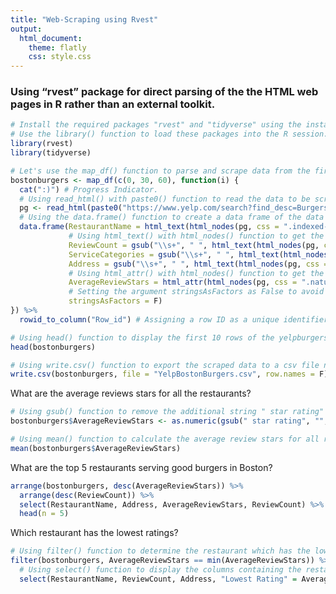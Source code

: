 ```yaml
---
title: "Web-Scraping using Rvest"
output:
  html_document:
    theme: flatly
    css: style.css
---
```


### Using "rvest" package for direct parsing of the the HTML web pages in R rather than an external toolkit.

```r
# Install the required packages "rvest" and "tidyverse" using the install.packages() function in R.
# Use the library() function to load these packages into the R session. 
library(rvest)
library(tidyverse)
```

```r
# Let's use the map_df() function to parse and scrape data from the first three web pages (indicated by 0, 30, and 60) of search results for burgers on Yelp website. The search filter is limited to Boston neighborhoods of Allston, Brighton, Back Bay, Beacon Hill, Downtown Area, Fenway, South End, and West End. 
bostonburgers <- map_df(c(0, 30, 60), function(i) {
  cat(":)") # Progress Indicator.
  # Using read_html() with paste0() function to read the data to be scraped from the URLs of first three pages of the search result. 
  pg <- read_html(paste0("https://www.yelp.com/search?find_desc=Burgers&start=",i,"&l=p:MA:Boston::%5BAllston/Brighton,Back_Bay,Beacon_Hill,Downtown,Fenway,South_End,West_End%5D"))
  # Using the data.frame() function to create a data frame of the data scraped from the Yelp website. Using html_text() with html_nodes() function to get names of restaurant from an HTML node using a CSS selector.
  data.frame(RestaurantName = html_text(html_nodes(pg, css = ".indexed-biz-name .js-analytics-click")),
             # Using html_text() with html_nodes() function to get the review counts, service categories, and addresses of restaurants from an HTML node using a CSS selector. Using gsub() function to remove additional white spaces in the resulting text data. The additional White spaces are detected by using the regular expression "\\s+" and are replaced by a single space " ".
             ReviewCount = gsub("\\s+", " ", html_text(html_nodes(pg, css = ".natural-search-result .rating-qualifier"))),
             ServiceCategories = gsub("\\s+", " ", html_text(html_nodes(pg, css = ".natural-search-result .category-str-list"))),
             Address = gsub("\\s+", " ", html_text(html_nodes(pg, css = ".biz-parent-container a , .scrollable-photos-search-result address"))),
             # Using html_attr() with html_nodes() function to get the "title" attribute of the HTML node using CSS selector for average review stars.
             AverageReviewStars = html_attr(html_nodes(pg, css = ".natural-search-result .rating-large"), "title"),
             # Setting the argument stringsAsFactors as False to avoid coverting string values to factor.
             stringsAsFactors = F) 
}) %>%
  rowid_to_column("Row_id") # Assigning a row ID as a unique identifier.
```

```r
# Using head() function to display the first 10 rows of the yelpburgers data frame.
head(bostonburgers)
```

```r
# Using write.csv() function to export the scraped data to a csv file named "rvest.csv". 
write.csv(bostonburgers, file = "YelpBostonBurgers.csv", row.names = F)
```

What are the average reviews stars for all the restaurants?

```r
# Using gsub() function to remove the additional string " star rating" from the AverageReviewStars column. Converting the result to numeric using the as.numeric() function.
bostonburgers$AverageReviewStars <- as.numeric(gsub(" star rating", "", bostonburgers$AverageReviewStars))

# Using mean() function to calculate the average review stars for all restaurants.
mean(bostonburgers$AverageReviewStars)
```

What are the top 5 restaurants serving good burgers in Boston?

```r
arrange(bostonburgers, desc(AverageReviewStars)) %>%
  arrange(desc(ReviewCount)) %>%
  select(RestaurantName, Address, AverageReviewStars, ReviewCount) %>%
  head(n = 5)
```

Which restaurant has the lowest ratings?

```r
# Using filter() function to determine the restaurant which has the lowest rating from the burgers data frame.
filter(bostonburgers, AverageReviewStars == min(AverageReviewStars)) %>%
  # Using select() function to display the columns containing the restaurant name, review count, address and the lowest rating. 
  select(RestaurantName, ReviewCount, Address, "Lowest Rating" = AverageReviewStars)
```